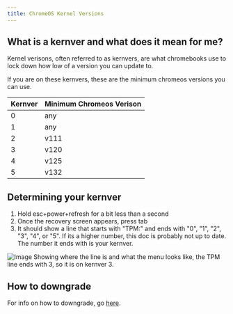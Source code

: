 ```yaml
---
title: ChromeOS Kernel Versions
---
```


## What is a kernver and what does it mean for me?
Kernel verisons, often referred to as kernvers, are what chromebooks use to lock down how low of a version you can update to. 

If you are on these kernvers, these are the minimum chromeos versions you can use.

| Kernver  | Minimum Chromeos Verison |
|---|------|
| 0 | any  |
| 1 | any  |
| 2 | v111 |
| 3 | v120 |
| 4 | v125 |
| 5 | v132 |


## Determining your kernver
1. Hold esc+power+refresh for a bit less than a second
2. Once the recovery screen appears, press tab
3. It should show a line that starts with "TPM:" and ends with "0", "1", "2", "3", "4", or "5". If its a higher number, this doc is probably not up to date. The number it ends with is your kernver.

![Image Showing where the line is and what the menu looks like, the TPM line ends with 3, so it is on kernver 3.](/img/kernver.png)

## How to downgrade
For info on how to downgrade, go [here](/kajigs/downgrading).

